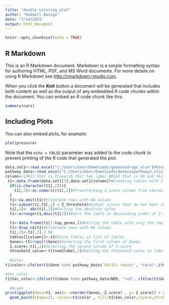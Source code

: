 ---
title: "double coloring plot"
author: "Rodnell Busigó"
date: "7/14/2021"
output: html_document
---

```{r setup, include=FALSE}
knitr::opts_chunk$set(echo = TRUE)
```

## R Markdown

This is an R Markdown document. Markdown is a simple formatting syntax for authoring HTML, PDF, and MS Word documents. For more details on using R Markdown see <http://rmarkdown.rstudio.com>.

When you click the **Knit** button a document will be generated that includes both content as well as the output of any embedded R code chunks within the document. You can embed an R code chunk like this:

```{r cars}
summary(cars)
```

## Including Plots

You can also embed plots, for example:

```{r pressure, echo=FALSE}
plot(pressure)
```

Note that the `echo = FALSE` parameter was added to the code chunk to prevent printing of the R code that generated the plot.


```{r}
data.set1<-read_excel("C:/Users/User/Downloads/genesvsdrugs.xlsx")#Made a aditional column that titled "FA/ICL and HR" that included BRCA2
pathway_data<-read_excel("C:/Users/User/Downloads/Genesvspathways.xlsx")
column<-13#13 that is Olaparib that has label BRCA2 that is HR and FA/ICL
 t1<-data.frame(data.set1[1],data.set1[column])#Creating tables with 2 columns. The first with the genes and the second with the specific drug with the Z-scores.
  if(is.character(t1[,2])){
    t1[,2]<-as.numeric(t1[,2])#Transforming Z.score column from character to numeric.
  }
  t1<-na.omit(t1)#Eliminate rows with NA values
  t1<-subset(t1,t1[,2] < Z_threshold)#Subset scores that do not meet the Z-score threshold
  t1[,2]<- abs(t1[,2])#Getting the absolute value
  t1<-arrange(t1,desc(t1[2]))#Sort the table in descending order of Z-score

  t1<-data.frame(t1[1:top_genes,])#Getting the table with only the top 100 genes
  t1<-drop_na(t1)#Eliminate rows with NA values
  t1[,2]<-t1[,2]-2.58
  tables[[column]]<-t1#Store tables in list of tables
  Genes<-t1%>%pull(Gene)#Selecting the first column of Genes
  Z.score<-t1[,2]#Selecting the second column of Z-score
  threshold_value<-t1[num2label,2]#Setting the threshold value to label the top genes on the graph
  
  #Color
t1$color<-ifelse(t1$Gene %in% pathway_data$`FA/ICL repair`, "coral",ifelse(t1$Gene %in% pathway_data$NER, "red", ifelse(t1$Gene %in% pathway_data$`BER/SSBR`, "blue", ifelse(t1$Gene %in% pathway_data$`FA/ICL repair`, "yellow",ifelse(t1$Gene %in% pathway_data$`FORK QC`, "orange", ifelse(t1$Gene %in% pathway_data$HR, "purple", ifelse(t1$Gene %in% pathway_data$MMR, "pink", ifelse(t1$Gene %in% pathway_data$EJ, "green", ifelse(t1$Gene %in% pathway_data$RER, "cyan", ifelse(t1$Gene %in% pathway_data$ODR, "brown", ifelse(t1$Gene %in% pathway_data$DDR, "gray",ifelse(t1$Gene %in% pathway_data$`FA/ICL and HR`, "coral", "black"))))))))))))

#Sec_color
t1$Sec_color<-ifelse(t1$Gene %in% pathway_data$NER, "red", ifelse(t1$Gene %in% pathway_data$`BER/SSBR`, "blue", ifelse(t1$Gene %in% pathway_data$`FA/ICL repair`, "coral",ifelse(t1$Gene %in% pathway_data$`FORK QC`, "orange", ifelse(t1$Gene %in% pathway_data$HR, "purple", ifelse(t1$Gene %in% pathway_data$MMR, "pink", ifelse(t1$Gene %in% pathway_data$EJ, "green", ifelse(t1$Gene %in% pathway_data$RER, "cyan", ifelse(t1$Gene %in% pathway_data$ODR, "brown", ifelse(t1$Gene %in% pathway_data$DDR, "gray",ifelse(t1$Gene %in% pathway_data$`FA/ICL and HR`, "purple", "black")))))))))))
  
  #Graph
print(ggplot(data=t1, aes(x =reorder(Genes,-Z.score) , y= Z.score)) + xlab("Genes")+ ylab("SD above p=0.01")+
  geom_point(shape=21, colour=t1$color , fill=t1$Sec_color,size=2,stroke=1.5) +  ggtitle(data.set1_colnames[column])+theme(axis.text.x = element_blank()) + geom_label_repel(show.legend = FALSE,force=150,max.overlaps=Inf,aes(label=ifelse(Z.score>= threshold_value,as.character(Genes),''))))


```